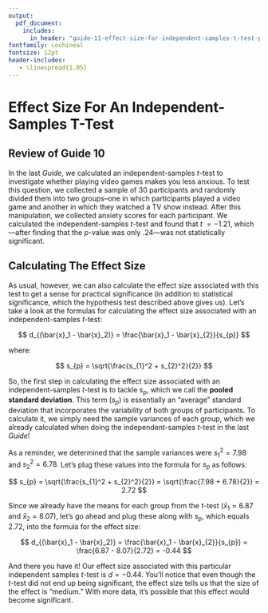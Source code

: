 ```yaml
---
output:
  pdf_document:
    includes:
      in_header: "guide-11-effect-size-for-independent-samples-t-test-preamble.tex"
fontfamily: cochineal
fontsize: 12pt
header-includes:
   - \linespread{1.05}
---
```


# Effect Size For An Independent-Samples T-Test

## Review of Guide 10

In the last _Guide_, we calculated an independent-samples _t_-test to investigate whether playing video games makes you less anxious. To test this question, we collected a sample of 30 participants and randomly divided them into two groups–one in which participants played a video game and another in which they watched a TV show instead. After this manipulation, we collected anxiety scores for each participant. We calculated the independent-samples _t_-test and found that _t_ $= - 1.21$, which---after finding that the _p_-value was only $.24$---was not statistically significant.

## Calculating The Effect Size

As usual, however, we can also calculate the effect size associated with this test to get a sense for practical significance (in addition to statistical significance, which the hypothesis test described above gives us). Let’s take a look at the formulas for calculating the effect size associated with an independent-samples _t_-test:

\begin{center}

Cohen's d for an independent samples t-test

\end{center}

$$
d_{(\bar{x}_1 - \bar{x}_2)} = \frac{\bar{x}_1 - \bar{x}_{2}}{s_{p}}
$$

where:

\begin{center}

Pooled standard deviation

\end{center}

$$
s_{p} = \sqrt{\frac{s_{1}^2 + s_{2}^2}{2}}
$$

So, the first step in calculating the effect size associated with an independent-samples _t_-test is to tackle $s_{p}$, which we call the **pooled standard deviation**. This term ($s_{p}$) is essentially an “average” standard deviation that incorporates the variability of both groups of participants. To calculate it, we simply need the sample variances of each group, which we already calculated when doing the independent-samples _t_-test in the last _Guide_!


As a reminder, we determined that the sample variances were $s_{1}^2 = 7.98$ and $s_{2}^2 = 6.78$. Let’s plug these values into the formula for $s_{p}$ as follows:

$$
s_{p} = \sqrt{\frac{s_{1}^2 + s_{2}^2}{2}} = \sqrt{\frac{7.98 + 6.78}{2}} = 2.72
$$

\newpage

Since we already have the means for each group from the _t_-test ($\bar{x}_1 = 6.87$ and $\bar{x}_2 = 8.07$), let’s go ahead and plug these along with $s_{p}$, which equals $2.72$, into the formula for the effect size:

$$
d_{(\bar{x}_1 - \bar{x}_2)} = \frac{\bar{x}_1 - \bar{x}_{2}}{s_{p}} = \frac{6.87 - 8.07}{2.72} = -0.44
$$

And there you have it! Our effect size associated with this particular independent samples _t_-test is $d = -0.44$. You'll notice that even though the _t_-test did not end up being significant, the effect size tells us that the size of the effect is "medium." With more data, it's possible that this effect would become significant.

